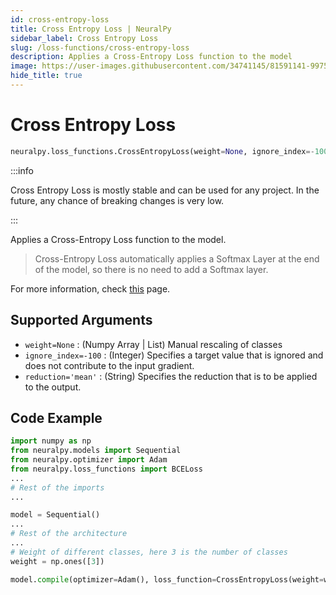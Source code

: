 ```yaml
---
id: cross-entropy-loss
title: Cross Entropy Loss | NeuralPy
sidebar_label: Cross Entropy Loss
slug: /loss-functions/cross-entropy-loss
description: Applies a Cross-Entropy Loss function to the model
image: https://user-images.githubusercontent.com/34741145/81591141-99752900-93d9-11ea-9ef6-cc2c68daaa19.png
hide_title: true
---
```


# Cross Entropy Loss

```python
neuralpy.loss_functions.CrossEntropyLoss(weight=None, ignore_index=-100 reduction='mean')
```

:::info

Cross Entropy Loss is mostly stable and can be used for any project. In the future, any chance of breaking changes is very low.

:::

Applies a Cross-Entropy Loss function to the model.

> Cross-Entropy Loss automatically applies a Softmax Layer at the end of the model, so there is no need to add a Softmax layer.

For more information, check [this](https://pytorch.org/docs/stable/nn.html#crossentropyloss) page.

## Supported Arguments

- `weight=None` : (Numpy Array | List) Manual rescaling of classes
- `ignore_index=-100` : (Integer) Specifies a target value that is ignored and does not contribute to the input gradient.
- `reduction='mean'` : (String) Specifies the reduction that is to be applied to the output.

## Code Example

```python
import numpy as np
from neuralpy.models import Sequential
from neuralpy.optimizer import Adam
from neuralpy.loss_functions import BCELoss
...
# Rest of the imports
...

model = Sequential()
...
# Rest of the architecture
...
# Weight of different classes, here 3 is the number of classes
weight = np.ones([3])

model.compile(optimizer=Adam(), loss_function=CrossEntropyLoss(weight=weight, reduction='mean', pos_weight=None))
```
